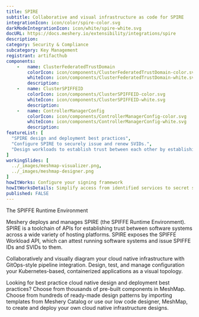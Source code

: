 ```yaml
---
title: SPIRE
subtitle: Collaborative and visual infrastructure as code for SPIRE
integrationIcon: icon/color/spire-color.svg
darkModeIntegrationIcon: icon/white/spire-white.svg
docURL: https://docs.meshery.io/extensibility/integrations/spire
description: 
category: Security & Compliance
subcategory: Key Management
registrant: artifacthub
components: 
	-	name: ClusterFederatedTrustDomain
		colorIcon: icon/components/ClusterFederatedTrustDomain-color.svg
		whiteIcon: icon/components/ClusterFederatedTrustDomain-white.svg
		description: 
	-	name: ClusterSPIFFEID
		colorIcon: icon/components/ClusterSPIFFEID-color.svg
		whiteIcon: icon/components/ClusterSPIFFEID-white.svg
		description: 
	-	name: ControllerManagerConfig
		colorIcon: icon/components/ControllerManagerConfig-color.svg
		whiteIcon: icon/components/ControllerManagerConfig-white.svg
		description: 
featureList: [
  "SPIRE design and deployment best practices",
  "Configure SPIRE to securely issue and renew SVIDs.",
  "Design workloads to establish trust between each other by establishing an mTLS connection or by signing and verifying a JWT token."
]
workingSlides: [
  ../_images/meshmap-visualizer.png,
  ../_images/meshmap-designer.png
]
howItWorks: Configure your signing framework
howItWorksDetails: Simplify access from identified services to secret stores, databases, services meshes and cloud provider services.
published: FALSE
---
```

<p>
The SPIFFE Runtime Environment
</p>
<p>
    Meshery deploys and manages SPIRE (the SPIFFE Runtime Environment). SPIRE is a toolchain of APIs for establishing trust between software systems across a wide variety of hosting platforms. SPIRE exposes the SPIFFE Workload API, which can attest running software systems and issue SPIFFE IDs and SVIDs to them. 
</p>
<p>
    Collaboratively and visually diagram your cloud native infrastructure with GitOps-style pipeline integration. Design, test, and manage configuration your Kubernetes-based, containerized applications as a visual topology.
</p>
<p>
    Looking for best practice cloud native design and deployment best practices? Choose from thousands of pre-built components in MeshMap. Choose from hundreds of ready-made design patterns by importing templates from Meshery Catalog or use our low code designer, MeshMap, to create and deploy your own cloud native infrastructure designs.
</p>
